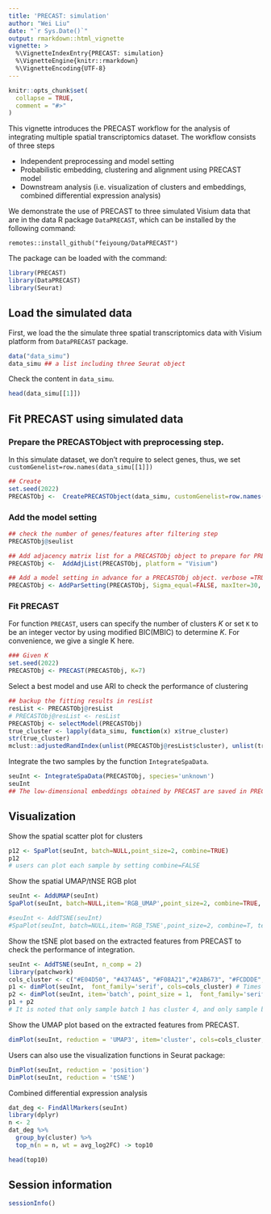 ```yaml
---
title: 'PRECAST: simulation'
author: "Wei Liu"
date: "`r Sys.Date()`"
output: rmarkdown::html_vignette
vignette: >
  %\VignetteIndexEntry{PRECAST: simulation}
  %\VignetteEngine{knitr::rmarkdown}
  %\VignetteEncoding{UTF-8}
---
```


```r
knitr::opts_chunk$set(
  collapse = TRUE,
  comment = "#>"
)
```
This vignette introduces the PRECAST workflow for the analysis of integrating multiple spatial transcriptomics dataset. The workflow consists of three steps

* Independent preprocessing and model setting
* Probabilistic embedding, clustering and alignment using PRECAST model
* Downstream analysis (i.e. visualization of clusters and embeddings, combined differential expression analysis)

We demonstrate the use of PRECAST to three simulated Visium data that are in the data R package `DataPRECAST`, which can be installed by the following command:
```Rmd
remotes::install_github("feiyoung/DataPRECAST")
```

The package can be loaded with the command:
```r
library(PRECAST)
library(DataPRECAST)
library(Seurat)
```

## Load the simulated data
First, we load the the simulate three spatial transcriptomics data with Visium platform from `DataPRECAST` package.
```r

data("data_simu")
data_simu ## a list including three Seurat object
```
Check the content in `data_simu`.
```r
head(data_simu[[1]])
```


## Fit PRECAST using simulated data

### Prepare the PRECASTObject with preprocessing step.
In this simulate dataset, we don't require to select genes, thus, we set `customGenelist=row.names(data_simu[[1]])`
```r

## Create 
set.seed(2022)
PRECASTObj <-  CreatePRECASTObject(data_simu, customGenelist=row.names(data_simu[[1]]))


```
### Add the model setting
```r
## check the number of genes/features after filtering step
PRECASTObj@seulist

## Add adjacency matrix list for a PRECASTObj object to prepare for PRECAST model fitting.
PRECASTObj <-  AddAdjList(PRECASTObj, platform = "Visium")

## Add a model setting in advance for a PRECASTObj object. verbose =TRUE helps outputing the information in the algorithm.
PRECASTObj <- AddParSetting(PRECASTObj, Sigma_equal=FALSE, maxIter=30, verbose=TRUE)
```

### Fit PRECAST 
For function `PRECAST`, users can specify the number of clusters $K$ or set `K` to be an integer vector by using modified BIC(MBIC) to determine $K$.  For convenience, we give a single K here.
```r
### Given K
set.seed(2022)
PRECASTObj <- PRECAST(PRECASTObj, K=7)

```

Select a best model and use ARI to check the performance of clustering
```r
## backup the fitting results in resList
resList <- PRECASTObj@resList
# PRECASTObj@resList <- resList
PRECASTObj <- selectModel(PRECASTObj)
true_cluster <- lapply(data_simu, function(x) x$true_cluster)
str(true_cluster)
mclust::adjustedRandIndex(unlist(PRECASTObj@resList$cluster), unlist(true_cluster))
```

Integrate the two samples by the function `IntegrateSpaData`.
```r

seuInt <- IntegrateSpaData(PRECASTObj, species='unknown')
seuInt 
## The low-dimensional embeddings obtained by PRECAST are saved in PRECAST reduction slot.
```

## Visualization
Show the spatial scatter plot for clusters
```r
p12 <- SpaPlot(seuInt, batch=NULL,point_size=2, combine=TRUE)
p12
# users can plot each sample by setting combine=FALSE
```

Show the spatial UMAP/tNSE RGB plot

```r
seuInt <- AddUMAP(seuInt) 
SpaPlot(seuInt, batch=NULL,item='RGB_UMAP',point_size=2, combine=TRUE, text_size=15)

#seuInt <- AddTSNE(seuInt) 
#SpaPlot(seuInt, batch=NULL,item='RGB_TSNE',point_size=2, combine=T, text_size=15)
```

Show the tSNE plot based on the extracted features from PRECAST to check the performance of integration.
```r
seuInt <- AddTSNE(seuInt, n_comp = 2) 
library(patchwork)
cols_cluster <- c("#E04D50", "#4374A5", "#F08A21","#2AB673", "#FCDDDE",  "#70B5B0", "#DFE0EE" ,"#D0B14C")
p1 <- dimPlot(seuInt,  font_family='serif', cols=cols_cluster) # Times New Roman
p2 <- dimPlot(seuInt, item='batch', point_size = 1,  font_family='serif')
p1 + p2 
# It is noted that only sample batch 1 has cluster 4, and only sample batch 2 has cluster 7. 
```
Show the UMAP plot based on the extracted features from PRECAST.
```r
dimPlot(seuInt, reduction = 'UMAP3', item='cluster', cols=cols_cluster, font_family='serif')
```

Users can also use the visualization functions in Seurat package:
```r
DimPlot(seuInt, reduction = 'position')
DimPlot(seuInt, reduction = 'tSNE')
```




Combined differential expression analysis 
```r
dat_deg <- FindAllMarkers(seuInt)
library(dplyr)
n <- 2
dat_deg %>%
  group_by(cluster) %>%
  top_n(n = n, wt = avg_log2FC) -> top10

head(top10)

```







## Session information
```r
sessionInfo()
```
